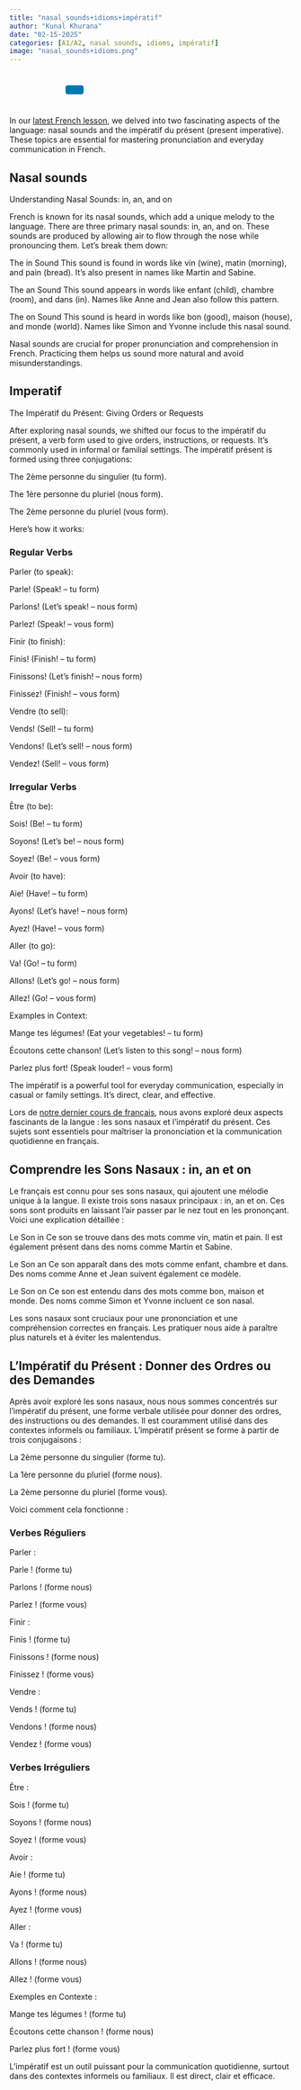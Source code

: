 ```yaml
---
title: "nasal_sounds+idioms+impératif"
author: "Kunal Khurana"
date: "02-15-2025"
categories: [A1/A2, nasal sounds, idioms, impératif]
image: "nasal_sounds+idioms.png"
---
```


::: {style="text-align: left; padding: 10px;"}
<a href="mailto:info@frenchwithkunal.ca" target="_blank" style="margin: 0 10px; color: #000;"><i class="fas fa-envelope fa-lg"></i></a> <a href="https://www.instagram.com/kunal.khurana7" target="_blank" style="margin: 0 10px; color: #E1306C;"><i class="fab fa-instagram fa-lg"></i></a> <a href="https://frenchwithkunal.ca" target="_blank" style="margin: 0 10px; color: #0077b5;"><i class="fas fa-globe fa-lg"></i></a> <a href="https://whatsapp.com/channel/0029Vb57n2e7dmegpjYpyi3V" target="_blank" style="margin: 0 10px; color: #25D366;"><i class="fab fa-whatsapp fa-lg"></i></a> <button onclick="copyLink()" style="background-color: #0077b5; color: white; padding: 8px 16px; border: none; border-radius: 4px; cursor: pointer; margin-left: 10px;"> <i class="fas fa-copy"></i> </button> [Link copied!]{#copy-message style="margin-left: 10px; color: green; display: none;"}
:::

```{=html}
<script>
  function copyLink() {
    // Get the current page URL
    const url = window.location.href;
    
    // Copy the URL to the clipboard
    navigator.clipboard.writeText(url).then(() => {
      // Show a confirmation message
      const message = document.getElementById("copy-message");
      message.style.display = "inline";
      setTimeout(() => {
        message.style.display = "none";
      }, 2000); // Hide the message after 2 seconds
    });
  }
</script>
```

::: {.content-visible when-profile="english"}
In our [latest French lesson](https://drive.google.com/file/d/1UD3_-TVeg8Kbqp3WwYykWKA69q3Ka6re/view?usp=drive_link), we delved into two fascinating aspects of the language: nasal sounds and the impératif du présent (present imperative). These topics are essential for mastering pronunciation and everyday communication in French.

## Nasal sounds

Understanding Nasal Sounds: in, an, and on

French is known for its nasal sounds, which add a unique melody to the language. There are three primary nasal sounds: in, an, and on. These sounds are produced by allowing air to flow through the nose while pronouncing them. Let’s break them down:

The in Sound This sound is found in words like vin (wine), matin (morning), and pain (bread). It’s also present in names like Martin and Sabine.

The an Sound This sound appears in words like enfant (child), chambre (room), and dans (in). Names like Anne and Jean also follow this pattern.

The on Sound This sound is heard in words like bon (good), maison (house), and monde (world). Names like Simon and Yvonne include this nasal sound.

Nasal sounds are crucial for proper pronunciation and comprehension in French. Practicing them helps us sound more natural and avoid misunderstandings.

## Imperatif

The Impératif du Présent: Giving Orders or Requests

After exploring nasal sounds, we shifted our focus to the impératif du présent, a verb form used to give orders, instructions, or requests. It’s commonly used in informal or familial settings. The impératif présent is formed using three conjugations:

The 2ème personne du singulier (tu form).

The 1ère personne du pluriel (nous form).

The 2ème personne du pluriel (vous form).

Here’s how it works:

### Regular Verbs

Parler (to speak):

Parle! (Speak! – tu form)

Parlons! (Let’s speak! – nous form)

Parlez! (Speak! – vous form)

Finir (to finish):

Finis! (Finish! – tu form)

Finissons! (Let’s finish! – nous form)

Finissez! (Finish! – vous form)

Vendre (to sell):

Vends! (Sell! – tu form)

Vendons! (Let’s sell! – nous form)

Vendez! (Sell! – vous form)

### Irregular Verbs

Être (to be):

Sois! (Be! – tu form)

Soyons! (Let’s be! – nous form)

Soyez! (Be! – vous form)

Avoir (to have):

Aie! (Have! – tu form)

Ayons! (Let’s have! – nous form)

Ayez! (Have! – vous form)

Aller (to go):

Va! (Go! – tu form)

Allons! (Let’s go! – nous form)

Allez! (Go! – vous form)

Examples in Context:

Mange tes légumes! (Eat your vegetables! – tu form)

Écoutons cette chanson! (Let’s listen to this song! – nous form)

Parlez plus fort! (Speak louder! – vous form)

The impératif is a powerful tool for everyday communication, especially in casual or family settings. It’s direct, clear, and effective.
:::

::: {.content-visible when-profile="french"}
Lors de [notre dernier cours de français](https://drive.google.com/file/d/1UD3_-TVeg8Kbqp3WwYykWKA69q3Ka6re/view?usp=drive_link), nous avons exploré deux aspects fascinants de la langue : les sons nasaux et l’impératif du présent. Ces sujets sont essentiels pour maîtriser la prononciation et la communication quotidienne en français.

## Comprendre les Sons Nasaux : in, an et on

Le français est connu pour ses sons nasaux, qui ajoutent une mélodie unique à la langue. Il existe trois sons nasaux principaux : in, an et on. Ces sons sont produits en laissant l’air passer par le nez tout en les prononçant. Voici une explication détaillée :

Le Son in Ce son se trouve dans des mots comme vin, matin et pain. Il est également présent dans des noms comme Martin et Sabine.

Le Son an Ce son apparaît dans des mots comme enfant, chambre et dans. Des noms comme Anne et Jean suivent également ce modèle.

Le Son on Ce son est entendu dans des mots comme bon, maison et monde. Des noms comme Simon et Yvonne incluent ce son nasal.

Les sons nasaux sont cruciaux pour une prononciation et une compréhension correctes en français. Les pratiquer nous aide à paraître plus naturels et à éviter les malentendus.

## L’Impératif du Présent : Donner des Ordres ou des Demandes

Après avoir exploré les sons nasaux, nous nous sommes concentrés sur l’impératif du présent, une forme verbale utilisée pour donner des ordres, des instructions ou des demandes. Il est couramment utilisé dans des contextes informels ou familiaux. L’impératif présent se forme à partir de trois conjugaisons :

La 2ème personne du singulier (forme tu).

La 1ère personne du pluriel (forme nous).

La 2ème personne du pluriel (forme vous).

Voici comment cela fonctionne :

### Verbes Réguliers

Parler :

Parle ! (forme tu)

Parlons ! (forme nous)

Parlez ! (forme vous)

Finir :

Finis ! (forme tu)

Finissons ! (forme nous)

Finissez ! (forme vous)

Vendre :

Vends ! (forme tu)

Vendons ! (forme nous)

Vendez ! (forme vous)

### Verbes Irréguliers

Être :

Sois ! (forme tu)

Soyons ! (forme nous)

Soyez ! (forme vous)

Avoir :

Aie ! (forme tu)

Ayons ! (forme nous)

Ayez ! (forme vous)

Aller :

Va ! (forme tu)

Allons ! (forme nous)

Allez ! (forme vous)

Exemples en Contexte :

Mange tes légumes ! (forme tu)

Écoutons cette chanson ! (forme nous)

Parlez plus fort ! (forme vous)

L’impératif est un outil puissant pour la communication quotidienne, surtout dans des contextes informels ou familiaux. Il est direct, clair et efficace.
:::